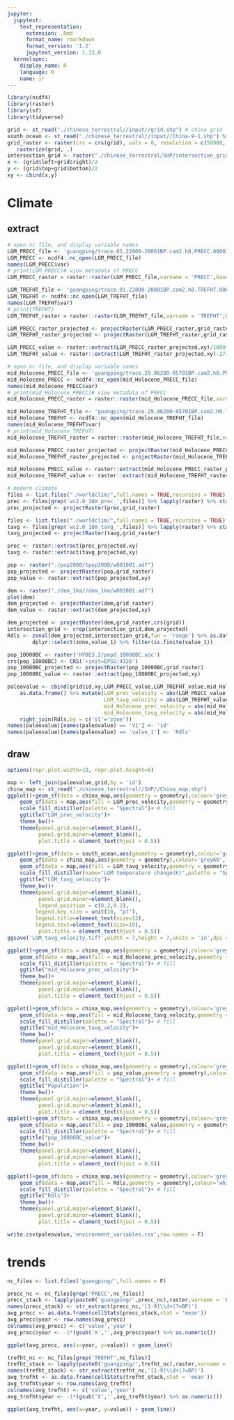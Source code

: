 ```yaml
---
jupyter:
  jupytext:
    text_representation:
      extension: .Rmd
      format_name: rmarkdown
      format_version: '1.2'
      jupytext_version: 1.13.0
  kernelspec:
    display_name: R
    language: R
    name: ir
---
```


```r
library(ncdf4)
library(raster)
library(sf)
library(tidyverse)
```

```r
grid <- st_read("./chinese_terrestral//input//grid.shp") # china grid
south_ocean <- st_read("./chinese_terrestral//input//China-9-1.shp") %>% st_transform(crs = st_crs(grid))
grid_raster <- raster(crs = crs(grid), vals = 0, resolution = c(50000, 50000), ext = extent(as.vector(extent(grid)))) %>%
   rasterize(grid, .)
intersection_grid <- raster("./chinese_terrestral/SHP/intersection_grid.tif")
x <- (grid$left+grid$right)/2
y <- (grid$top+grid$bottom)/2
xy <- cbind(x,y)
```

# Climate


## extract

```r
# open nc file, and display variable names
LGM_PRECC_file <- 'guangping/trace.01.22000-20001BP.cam2.h0.PRECC.0000101-0200012.nc'
LGM_PRECC <- ncdf4::nc_open(LGM_PRECC_file)
names(LGM_PRECC$var)
# print(LGM_PRECC)# view metadata of PRECC
LGM_PRECC_raster = raster::raster(LGM_PRECC_file,varname = 'PRECC',band = 1)

LGM_TREFHT_file <- 'guangping/trace.01.22000-20001BP.cam2.h0.TREFHT.0000101-0200012.nc'
LGM_TREFHT <- ncdf4::nc_open(LGM_TREFHT_file)
names(LGM_TREFHT$var)
# print(TREFHT)
LGM_TREFHT_raster = raster::raster(LGM_TREFHT_file,varname = 'TREFHT',band = 1)

LGM_PRECC_raster_projected <- projectRaster(LGM_PRECC_raster,grid_raster)
LGM_TREFHT_raster_projected <- projectRaster(LGM_TREFHT_raster,grid_raster)

LGM_PRECC_value <- raster::extract(LGM_PRECC_raster_projected,xy)/1000*365*24*60*60
LGM_TREFHT_value <- raster::extract(LGM_TREFHT_raster_projected,xy)-273
```

```r
# open nc file, and display variable names
mid_Holocene_PRECC_file <- 'guangping/trace.29.06200-05701BP.cam2.h0.PRECL.1580101-1630012.nc'
mid_Holocene_PRECC <- ncdf4::nc_open(mid_Holocene_PRECC_file)
names(mid_Holocene_PRECC$var)
# print(mid_Holocene_PRECC)# view metadata of PRECC
mid_Holocene_PRECC_raster = raster::raster(mid_Holocene_PRECC_file,varname = 'PRECL',band = 1)

mid_Holocene_TREFHT_file <- 'guangping/trace.29.06200-05701BP.cam2.h0.TREFHT.1580101-1630012.nc'
mid_Holocene_TREFHT <- ncdf4::nc_open(mid_Holocene_TREFHT_file)
names(mid_Holocene_TREFHT$var)
# print(mid_Holocene_TREFHT)
mid_Holocene_TREFHT_raster = raster::raster(mid_Holocene_TREFHT_file,varname = 'TREFHT',band = 1)

mid_Holocene_PRECC_raster_projected <- projectRaster(mid_Holocene_PRECC_raster,grid_raster)
mid_Holocene_TREFHT_raster_projected <- projectRaster(mid_Holocene_TREFHT_raster,grid_raster)

mid_Holocene_PRECC_value <- raster::extract(mid_Holocene_PRECC_raster_projected,xy)/1000*365*24*60*60
mid_Holocene_TREFHT_value <- raster::extract(mid_Holocene_TREFHT_raster_projected,xy)-273
```

```r
# modern climate
files <- list.files("./worldclim/",full.names = TRUE,recursive = TRUE)
prec <- files[grep('wc2.0_10m_prec_',files)] %>% lapply(raster) %>% stack() %>% mean()
prec_projected <- projectRaster(prec,grid_raster)

files <- list.files("./worldclim/",full.names = TRUE,recursive = TRUE)
tavg <- files[grep('wc2.0_10m_tavg_',files)] %>% lapply(raster) %>% stack() %>% mean()
tavg_projected <- projectRaster(tavg,grid_raster)

prec <- raster::extract(prec_projected,xy)
tavg <- raster::extract(tavg_projected,xy)
```

```r
pop <- raster("./pop2000/tpop2000/w001001.adf")
pop_projected <- projectRaster(pop,grid_raster)
pop_value <- raster::extract(pop_projected,xy)
```

```r
dem <- raster("./dem_1km//dem_1km/w001001.adf")
plot(dem)
dem_projected <- projectRaster(dem,grid_raster)
dem_value <- raster::extract(dem_projected,xy)
```

```r
dem_projected <- projectRaster(dem,grid_raster,crs(grid))
intersection_grid <- crop(intersection_grid,dem_projected)
Rdls <- zonal(dem_projected,intersection_grid,fun = 'range') %>% as.data.frame() %>% 
        dplyr::select(zone,value_1) %>% filter(is.finite(value_1))
```

```r
pop_10000BC <- raster('HYDE3.2/popd_10000BC.asc')
crs(pop_10000BC) <- CRS('+init=EPSG:4326')
pop_10000BC_projected <- projectRaster(pop_10000BC,grid_raster)
pop_10000BC_value <- raster::extract(pop_10000BC_projected,xy)
```

```r
paleovalue <- cbind(grid$id,xy,LGM_PRECC_value,LGM_TREFHT_value,mid_Holocene_PRECC_value,mid_Holocene_TREFHT_value,prec,tavg,pop_value,dem_value,pop_10000BC_value) %>%
    as.data.frame() %>% mutate(LGM_prec_velocity = abs(LGM_PRECC_value - prec),
                               LGM_tavg_velocity = abs(LGM_TREFHT_value - tavg),
                               mid_Holocene_prec_velocity = abs(mid_Holocene_PRECC_value - prec), 
                               mid_Holocene_tavg_velocity = abs(mid_Holocene_TREFHT_value - tavg)) %>% 
    right_join(Rdls,by = c('V1'='zone'))
names(paleovalue)[names(paleovalue) == 'V1'] <- 'id'
names(paleovalue)[names(paleovalue) == 'value_1'] <- 'Rdls'
```

## draw

```r
options(repr.plot.width=10, repr.plot.height=8)

map <- left_join(paleovalue,grid,by = 'id')
china_map <- st_read("./chinese_terrestral//SHP//China_map.shp")
ggplot()+geom_sf(data = china_map,aes(geometry = geometry),colour='grey60',fill='grey90',size=0.2)+
    geom_sf(data = map,aes(fill = LGM_prec_velocity,geometry = geometry),colour='white',alpha=0.8,size=0.05)+
    scale_fill_distiller(palette = "Spectral")+ # fill 
    ggtitle("LGM_prec_velocity")+
    theme_bw()+
    theme(panel.grid.major=element_blank(),
          panel.grid.minor=element_blank(),
          plot.title = element_text(hjust = 0.5))

ggplot()+geom_sf(data = south_ocean,aes(geometry = geometry),colour='grey60',fill='grey90',size=0.2)+
    geom_sf(data = china_map,aes(geometry = geometry),colour='grey60',fill='grey90',size=0.2)+
    geom_sf(data = map,aes(fill = LGM_tavg_velocity,geometry = geometry),colour='white',alpha=0.8,size=0)+
    scale_fill_distiller(name="LGM temperature change(K)",palette = "Spectral")+ # fill 
    ggtitle("LGM_tavg_velocity")+
    theme_bw()+
    theme(panel.grid.major=element_blank(),
          panel.grid.minor=element_blank(),
          legend.position = c(0.2,0.2),
         legend.key.size = unit(18, "pt"),
         legend.title=element_text(size=13),
         legend.text=element_text(size=10),
          plot.title = element_text(hjust = 0.5))
ggsave('LGM_tavg_velocity.tiff',width = 7,height = 7,units = 'in',dpi = 300)
```

```r
ggplot()+geom_sf(data = china_map,aes(geometry = geometry),colour='grey60',fill='grey90',size=0.2)+
    geom_sf(data = map,aes(fill = mid_Holocene_prec_velocity,geometry = geometry),colour='white',alpha=0.8,size=0.05)+
    scale_fill_distiller(palette = "Spectral")+ # fill 
    ggtitle("mid_Holocene_prec_velocity")+
    theme_bw()+
    theme(panel.grid.major=element_blank(),
          panel.grid.minor=element_blank(),
          plot.title = element_text(hjust = 0.5))

ggplot()+geom_sf(data = china_map,aes(geometry = geometry),colour='grey60',fill='grey90',size=0.2)+
    geom_sf(data = map,aes(fill = mid_Holocene_tavg_velocity,geometry = geometry),colour='white',alpha=0.8,size=0.05)+
    scale_fill_distiller(palette = "Spectral")+ # fill 
    ggtitle("mid_Holocene_tavg_velocity")+
    theme_bw()+
    theme(panel.grid.major=element_blank(),
          panel.grid.minor=element_blank(),
          plot.title = element_text(hjust = 0.5))
```

```r
ggplot()+geom_sf(data = china_map,aes(geometry = geometry),colour='grey60',fill='grey90',size=0.2)+
    geom_sf(data = map,aes(fill = pop_value,geometry = geometry),colour='white',alpha=0.8,size=0.05)+
    scale_fill_distiller(palette = "Spectral")+ # fill 
    ggtitle("Population")+
    theme_bw()+
    theme(panel.grid.major=element_blank(),
          panel.grid.minor=element_blank(),
          plot.title = element_text(hjust = 0.5))
ggplot()+geom_sf(data = china_map,aes(geometry = geometry),colour='grey60',fill='grey90',size=0.2)+
    geom_sf(data = map,aes(fill = pop_10000BC_value,geometry = geometry),colour='white',alpha=0.8,size=0.05)+
    scale_fill_distiller(palette = "Spectral")+ # fill 
    ggtitle("pop_10000BC_value")+
    theme_bw()+
    theme(panel.grid.major=element_blank(),
          panel.grid.minor=element_blank(),
          plot.title = element_text(hjust = 0.5))
```

```r
ggplot()+geom_sf(data = china_map,aes(geometry = geometry),colour='grey60',fill='grey90',size=0.2)+
    geom_sf(data = map,aes(fill = Rdls,geometry = geometry),colour='white',alpha=0.8,size=0.05)+
    scale_fill_distiller(palette = "Spectral")+ # fill 
    ggtitle("Rdls")+
    theme_bw()+
    theme(panel.grid.major=element_blank(),
          panel.grid.minor=element_blank(),
          plot.title = element_text(hjust = 0.5))

```

```r
write.csv(paleovalue,'environment_variables.csv',row.names = F)
```

# trends

```r
nc_files <- list.files('guangping/',full.names = F)
```

```r
precc_nc <- nc_files[grep('PRECC',nc_files)]
precc_stack <- lapply(paste0('guangping/',precc_nc),raster,varname = 'PRECC',band = 1) %>% stack()
names(precc_stack) <- str_extract(precc_nc,'[1-9]\\d+(?=BP)')
avg_precc <- as.data.frame(cellStats(precc_stack,stat = 'mean'))
avg_precc$year <- row.names(avg_precc)
colnames(avg_precc) <- c('value','year')
avg_precc$year <- -1*(gsub('X','',avg_precc$year) %>% as.numeric())
```

```r
ggplot(avg_precc, aes(x=year, y=value)) + geom_line()
```

```r
trefht_nc <- nc_files[grep('TREFHT',nc_files)]
trefht_stack <- lapply(paste0('guangping/',trefht_nc),raster,varname = 'TREFHT',band = 1) %>% stack()
names(trefht_stack) <- str_extract(trefht_nc,'[1-9]\\d+(?=BP)')
avg_trefht <- as.data.frame(cellStats(trefht_stack,stat = 'mean'))
avg_trefht$year <- row.names(avg_trefht)
colnames(avg_trefht) <- c('value','year')
avg_trefht$year <- -1*(gsub('X','',avg_trefht$year) %>% as.numeric())
```

```r
ggplot(avg_trefht, aes(x=year, y=value)) + geom_line()
```
